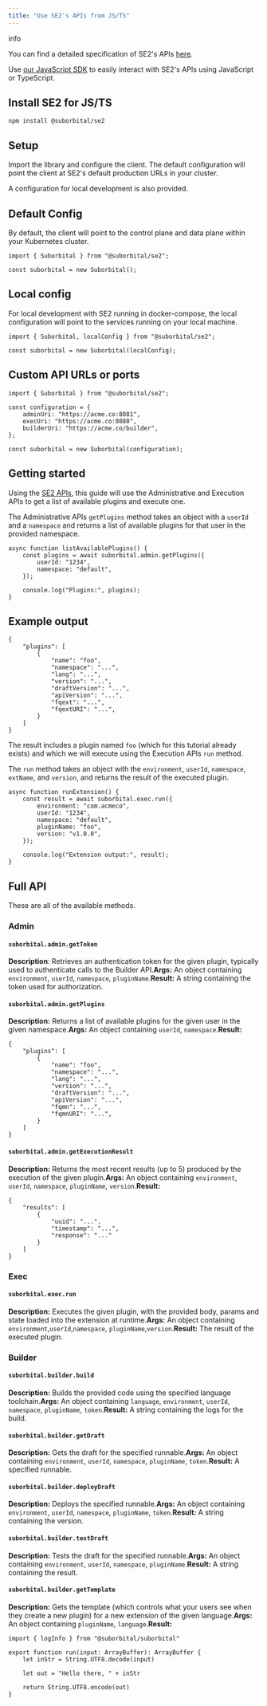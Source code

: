 ```yaml
---
title: "Use SE2's APIs from JS/TS"
---
```


info

You can find a detailed specification of SE2's APIs [here](https://reference.suborbital.dev/).

Use [our JavaScript SDK](https://github.com/suborbital/se2-node) to easily interact with SE2's APIs using JavaScript or TypeScript.

## Install SE2 for JS/TS[](#install-se2-for-jsts "Direct link to heading")

```
npm install @suborbital/se2

```

## Setup[](#setup "Direct link to heading")

Import the library and configure the client. The default configuration will point the client at SE2's default production URLs in your cluster.

A configuration for local development is also provided.

## Default Config[](#default-config "Direct link to heading")

By default, the client will point to the control plane and data plane within your Kubernetes cluster.

```
import { Suborbital } from "@suborbital/se2";

const suborbital = new Suborbital();

```

## Local config[](#local-config "Direct link to heading")

For local development with SE2 running in docker-compose, the local configuration will point to the services running on your local machine.

```
import { Suborbital, localConfig } from "@suborbital/se2";

const suborbital = new Suborbital(localConfig);

```

## Custom API URLs or ports[](#custom-api-urls-or-ports "Direct link to heading")

```
import { Suborbital } from "@suborbital/se2";

const configuration = {
    adminUri: "https://acme.co:8081",
    execUri: "https://acme.co:8080",
    builderUri: "https://acme.co/builder",
};

const suborbital = new Suborbital(configuration);

```

## Getting started[](#getting-started "Direct link to heading")

Using the [SE2 APIs](https://reference.suborbital.dev/), this guide will use the Administrative and Execution APIs to get a list of available plugins and execute one.

The Administrative APIs `getPlugins` method takes an object with a `userId` and a `namespace` and returns a list of available plugins for that user in the provided namespace.

```
async function listAvailablePlugins() {
    const plugins = await suborbital.admin.getPlugins({
        userId: "1234",
        namespace: "default",
    });

    console.log("Plugins:", plugins);
}

```

## Example output[](#example-output "Direct link to heading")

```
{
    "plugins": [
        {
            "name": "foo",
            "namespace": "...",
            "lang": "...",
            "version": "...",
            "draftVersion": "...",
            "apiVersion": "...",
            "fqext": "...",
            "fqextURI": "...",
        }
    ]
}

```

The result includes a plugin named `foo` (which for this tutorial already exists) and which we will execute using the Execution APIs `run` method.

The `run` method takes an object with the `environment`, `userId`, `namespace`, `extName`, and `version`, and returns the result of the executed plugin.

```
async function runExtension() {
    const result = await suborbital.exec.run({
        environment: "com.acmeco",
        userId: "1234",
        namespace: "default",
        pluginName: "foo",
        version: "v1.0.0",
    });

    console.log("Extension output:", result);
}

```

## Full API[](#full-api "Direct link to heading")

These are all of the available methods.

### Admin[](#admin "Direct link to heading")

#### `suborbital.admin.getToken`[](#suborbitaladmingettoken "Direct link to heading")

**Description**: Retrieves an authentication token for the given plugin, typically used to authenticate calls to the Builder API.**Args:** An object containing `environment`, `userId`, `namespace`, `pluginName`.**Result:** A string containing the token used for authorization.

#### `suborbital.admin.getPlugins`[](#suborbitaladmingetplugins "Direct link to heading")

**Description:** Returns a list of available plugins for the given user in the given namespace.**Args:** An object containing `userId`, `namespace`.**Result:**

```
{
    "plugins": [
        {
            "name": "foo",
            "namespace": "...",
            "lang": "...",
            "version": "...",
            "draftVersion": "...",
            "apiVersion": "...",
            "fqmn": "...",
            "fqmnURI": "...",
        }
    ]
}

```

#### `suborbital.admin.getExecutionResult`[](#suborbitaladmingetexecutionresult "Direct link to heading")

**Description:** Returns the most recent results (up to 5) produced by the execution of the given plugin.**Args:** An object containing `environment`, `userId`, `namespace`, `pluginName`, `version`.**Result:**

```
{
    "results": [
        {
            "uuid": "...",
            "timestamp": "...",
            "response": "..."
        }
    ]
}

```

### Exec[](#exec "Direct link to heading")

#### `suborbital.exec.run`[](#suborbitalexecrun "Direct link to heading")

**Description:** Executes the given plugin, with the provided body, params and state loaded into the extension at runtime.**Args:** An object containing `environment`,`userId`,`namespace`, `pluginName`,`version`.**Result:** The result of the executed plugin.

### Builder[](#builder "Direct link to heading")

#### `suborbital.builder.build`[](#suborbitalbuilderbuild "Direct link to heading")

**Description:** Builds the provided code using the specified language toolchain.**Args:** An object containing `language`, `environment`, `userId`, `namespace`, `pluginName`, `token`.**Result:** A string containing the logs for the build.

#### `suborbital.builder.getDraft`[](#suborbitalbuildergetdraft "Direct link to heading")

**Description:** Gets the draft for the specified runnable.**Args:** An object containing `environment`, `userId`, `namespace`, `pluginName`, `token`.**Result:** A specified runnable.

#### `suborbital.builder.deployDraft`[](#suborbitalbuilderdeploydraft "Direct link to heading")

**Description:** Deploys the specified runnable.**Args:** An object containing `environment`, `userId`, `namespace`, `pluginName`, `token`.**Result:** A string containing the version.

#### `suborbital.builder.testDraft`[](#suborbitalbuildertestdraft "Direct link to heading")

**Description:** Tests the draft for the specified runnable.**Args:** An object containing `environment`, `userId`, `namespace`, `pluginName`.**Result:** A string containing the result.

#### `suborbital.builder.getTemplate`[](#suborbitalbuildergettemplate "Direct link to heading")

**Description:** Gets the template (which controls what your users see when they create a new plugin) for a new extension of the given language.**Args:** An object containing `pluginName`, `language`.**Result:**

```
import { logInfo } from "@suborbital/suborbital"

export function run(input: ArrayBuffer): ArrayBuffer {
    let inStr = String.UTF8.decode(input)

    let out = "Hello there, " + inStr

    return String.UTF8.encode(out)
}

```